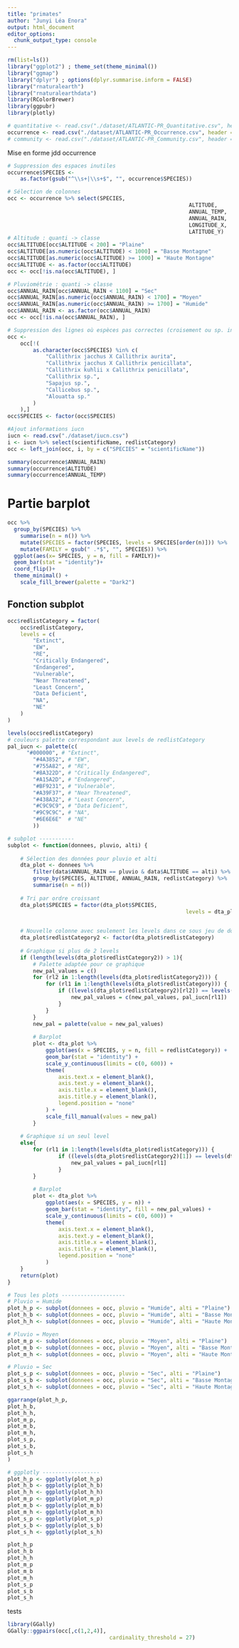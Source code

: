 ```yaml
---
title: "primates"
author: "Junyi Léa Enora"
output: html_document
editor_options: 
  chunk_output_type: console
---
```

```r
rm(list=ls())
library("ggplot2") ; theme_set(theme_minimal())
library("ggmap")
library("dplyr") ; options(dplyr.summarise.inform = FALSE)
library("rnaturalearth")
library("rnaturalearthdata")
library(RColorBrewer)
library(ggpubr)
library(plotly)
```

```r
# quantitative <- read.csv("./dataset/ATLANTIC-PR_Quantitative.csv", header = TRUE, sep = ";")
occurrence <- read.csv("./dataset/ATLANTIC-PR_Occurrence.csv", header = TRUE, sep = ";")
# community <- read.csv("./dataset/ATLANTIC-PR_Community.csv", header = TRUE, sep = ";")
```
Mise en forme jdd occurrence
```r
# Suppression des espaces inutiles
occurrence$SPECIES <-
	as.factor(gsub("^\\s+|\\s+$", "", occurrence$SPECIES))

# Sélection de colonnes
occ <- occurrence %>% select(SPECIES,
														 ALTITUDE,
														 ANNUAL_TEMP,
														 ANNUAL_RAIN,
														 LONGITUDE_X,
														 LATITUDE_Y)
# Altitude : quanti -> classe
occ$ALTITUDE[occ$ALTITUDE < 200] = "Plaine"
occ$ALTITUDE[as.numeric(occ$ALTITUDE) < 1000] = "Basse Montagne"
occ$ALTITUDE[as.numeric(occ$ALTITUDE) >= 1000] = "Haute Montagne"
occ$ALTITUDE <- as.factor(occ$ALTITUDE)
occ <- occ[!is.na(occ$ALTITUDE), ]

# Pluviométrie : quanti -> classe
occ$ANNUAL_RAIN[occ$ANNUAL_RAIN < 1100] = "Sec"
occ$ANNUAL_RAIN[as.numeric(occ$ANNUAL_RAIN) < 1700] = "Moyen"
occ$ANNUAL_RAIN[as.numeric(occ$ANNUAL_RAIN) >= 1700] = "Humide"
occ$ANNUAL_RAIN <- as.factor(occ$ANNUAL_RAIN)
occ <- occ[!is.na(occ$ANNUAL_RAIN), ]

# Suppression des lignes où espèces pas correctes (croisement ou sp. indéterminée)
occ <-
	occ[!(
		as.character(occ$SPECIES) %in% c(
			"Callithrix jacchus X Callithrix aurita",
			"Callithrix jacchus X Callithrix penicillata",
			"Callithrix kuhlii x Callithrix penicillata",
			"Callithrix sp.",
			"Sapajus sp.",
			"Callicebus sp.",
			"Alouatta sp."
		)
	),]
occ$SPECIES <- factor(occ$SPECIES)

#Ajout informations iucn
iucn <- read.csv("./dataset/iucn.csv")
i <- iucn %>% select(scientificName, redlistCategory)
occ <- left_join(occ, i, by = c("SPECIES" = "scientificName"))
```

<!-- ```{r} -->
<!-- for (i in 29:35){ -->
<!-- 	quantitative[,i] <- as.numeric(quantitative[,i]) -->
<!-- } -->
<!-- summary(quantitative[,29:35]) -->
<!-- ``` -->


```r
summary(occurrence$ANNUAL_RAIN)
summary(occurrence$ALTITUDE)
summary(occurrence$ANNUAL_TEMP)
```

# Partie barplot

```r
occ %>% 
  group_by(SPECIES) %>% 
	summarise(n = n()) %>%
	mutate(SPECIES = factor(SPECIES, levels = SPECIES[order(n)])) %>% 
	mutate(FAMILY = gsub(" .*$", "", SPECIES)) %>% 
  ggplot(aes(x= SPECIES, y = n, fill = FAMILY))+
  geom_bar(stat = "identity")+
  coord_flip()+
  theme_minimal() +
	scale_fill_brewer(palette = "Dark2")
```

<!-- ## Séparation humidité/temp-alt  -->
<!-- ```{r} -->
<!-- quantile(occurrence$ANNUAL_RAIN, c(1/3, 2/3), na.rm = TRUE) -->
<!-- quantile(occurrence$ALTITUDE, c(1/3, 2/3), na.rm = TRUE) -->
<!-- ``` -->

<!-- * Jusqu'à 200 : plaine -->
<!-- * 200-1000 : basse montagne -->
<!-- * 1000 - ? : moyenne et haute montagne -->


<!-- ```{r} -->
<!-- plot(occurrence$ALTITUDE, occurrence$ANNUAL_TEMP) -->
<!-- hist(occurrence$ANNUAL_RAIN, nclass = 50) -->
<!-- ``` -->

## Fonction subplot
```r
occ$redlistCategory = factor(
	occ$redlistCategory,
	levels = c(
		"Extinct",
		"EW",
		"RE",
		"Critically Endangered",
		"Endangered",
		"Vulnerable",
		"Near Threatened",
		"Least Concern",
		"Data Deficient",
		"NA",
		"NE"
	)
)

levels(occ$redlistCategory)
# couleurs palette correspondant aux levels de redlistCategory
pal_iucn <- palette(c(
	  "#000000", # "Extinct",
		"#4A3852", # "EW",
		"#755A82", # "RE",
		"#8A322D", # "Critically Endangered",
		"#A15A2D", # "Endangered",
		"#BF9231", # "Vulnerable",
		"#A39F37", # "Near Threatened",
		"#438A32", # "Least Concern",
		"#C9C9C9", # "Data Deficient",
		"#9C9C9C", # "NA",
		"#6E6E6E"  # "NE"
		))
```


```r
# subplot -----------
subplot <- function(donnees, pluvio, alti) {
	
	# Sélection des données pour pluvio et alti
	dta_plot <- donnees %>%
		filter(data$ANNUAL_RAIN == pluvio & data$ALTITUDE == alti) %>%
		group_by(SPECIES, ALTITUDE, ANNUAL_RAIN, redlistCategory) %>%
		summarise(n = n())
	
	# Tri par ordre croissant
	dta_plot$SPECIES = factor(dta_plot$SPECIES,
														levels = dta_plot$SPECIES[order(dta_plot$n, 
																														decreasing = TRUE)])

	# Nouvelle colonne avec seulement les levels dans ce sous jeu de données
	dta_plot$redlistCategory2 <- factor(dta_plot$redlistCategory)
	
	# Graphique si plus de 2 levels
	if (length(levels(dta_plot$redlistCategory2)) > 1){
		# Palette adaptée pour ce graphique
		new_pal_values = c()
		for (rl2 in 1:length(levels(dta_plot$redlistCategory2))) {
			for (rl1 in 1:length(levels(dta_plot$redlistCategory))) {
				if ((levels(dta_plot$redlistCategory2)[rl2]) == levels(dta_plot$redlistCategory)[rl1]) {
					new_pal_values = c(new_pal_values, pal_iucn[rl1])
				}
			}
		}
		new_pal = palette(value = new_pal_values)
		
		# Barplot
		plot <- dta_plot %>%
			ggplot(aes(x = SPECIES, y = n, fill = redlistCategory)) +
			geom_bar(stat = "identity") +
			scale_y_continuous(limits = c(0, 600)) +
			theme(
				axis.text.x = element_blank(),
				axis.text.y = element_blank(),
				axis.title.x = element_blank(),
				axis.title.y = element_blank(),
				legend.position = "none"
			) +
			scale_fill_manual(values = new_pal)
		}
	
	# Graphique si un seul level
	else{
		for (rl1 in 1:length(levels(dta_plot$redlistCategory))) {
				if ((levels(dta_plot$redlistCategory2)[1]) == levels(dta_plot$redlistCategory)[rl1]) {
					new_pal_values = pal_iucn[rl1]
				}
		}
		
		# Barplot
		plot <- dta_plot %>%
			ggplot(aes(x = SPECIES, y = n)) +
			geom_bar(stat = "identity", fill = new_pal_values) +
			scale_y_continuous(limits = c(0, 600)) +
			theme(
				axis.text.x = element_blank(),
				axis.text.y = element_blank(),
				axis.title.x = element_blank(),
				axis.title.y = element_blank(),
				legend.position = "none"
			)
	}
	return(plot)
}
```


```r
# Tous les plots --------------------
# Pluvio = Humide
plot_h_p <- subplot(donnees = occ, pluvio = "Humide", alti = "Plaine")
plot_h_b <- subplot(donnees = occ, pluvio = "Humide", alti = "Basse Montagne")
plot_h_h <- subplot(donnees = occ, pluvio = "Humide", alti = "Haute Montagne")

# Pluvio = Moyen
plot_m_p <- subplot(donnees = occ, pluvio = "Moyen", alti = "Plaine")
plot_m_b <- subplot(donnees = occ, pluvio = "Moyen", alti = "Basse Montagne")
plot_m_h <- subplot(donnees = occ, pluvio = "Moyen", alti = "Haute Montagne")

# Pluvio = Sec
plot_s_p <- subplot(donnees = occ, pluvio = "Sec", alti = "Plaine")
plot_s_b <- subplot(donnees = occ, pluvio = "Sec", alti = "Basse Montagne")
plot_s_h <- subplot(donnees = occ, pluvio = "Sec", alti = "Haute Montagne")

ggarrange(plot_h_p, 
plot_h_b, 
plot_h_h, 
plot_m_p, 
plot_m_b, 
plot_m_h, 
plot_s_p, 
plot_s_b, 
plot_s_h
)
```


```r
# ggplotly ------------------
plot_h_p <- ggplotly(plot_h_p)
plot_h_b <- ggplotly(plot_h_b)
plot_h_h <- ggplotly(plot_h_h)
plot_m_p <- ggplotly(plot_m_p)
plot_m_b <- ggplotly(plot_m_b)
plot_m_h <- ggplotly(plot_m_h)
plot_s_p <- ggplotly(plot_s_p)
plot_s_b <- ggplotly(plot_s_b)
plot_s_h <- ggplotly(plot_s_h)

```

```r
plot_h_p
plot_h_b
plot_h_h
plot_m_p
plot_m_b
plot_m_h
plot_s_p
plot_s_b
plot_s_h

```

tests
```r
library(GGally)
GGally::ggpairs(occ[,c(1,2,4)],
								cardinality_threshold = 27)

```



<!-- # Partie carto -->

<!-- ```{r, fig.height=10} -->

<!-- sbbox <- make_bbox(lon = c(min(occurrence$LONGITUDE_X), max(occurrence$LONGITUDE_X)),  -->
<!-- 									 lat = c(min(occurrence$LATITUDE_Y), max(occurrence$LATITUDE_Y)), -->
<!-- 									 f = 0.01) -->
<!-- southamerica <- get_map(location = sbbox, zoom = 10, maptype = "terrain") -->
<!-- southamerica_map = ggmap(southamerica) -->
<!-- southamerica_map -->
<!-- southamerica_map + geom_point(data = occurrence, aes(x = LONGITUDE_X, y = LATITUDE_Y, col = SPECIES), size = 1.2) -->
<!-- ``` -->

<!-- ```{r fig.height=10} -->
<!-- southamerica_map + geom_point(data = occurrence, aes(x = LONGITUDE_X, y = LATITUDE_Y, col = SPECIES), size = 1.2) -->
<!-- ``` -->




<!-- # Partie analyse -->
<!-- ```{r} -->
<!-- dta <- occurrence[,c(4,16:18)] -->

<!-- dfcompleted <- -->
<!-- 	missMDA::imputePCA(dta, ncp = 2, quali.sup = c(1))$completeObs -->
<!-- res.PCA <- PCA(dfcompleted, -->
<!-- 							 ncp = 2, -->
<!-- 							 quali.sup = c(1), -->
<!-- 							 graph = T) -->

<!-- res.HCPC <- HCPC( -->
<!-- 	res.PCA, -->
<!-- 	nb.clust = 3, -->
<!-- 	kk = 100, -->
<!-- 	consol = FALSE, -->
<!-- 	graph = FALSE -->
<!-- ) -->
<!-- plot.HCPC(res.HCPC, choice = 'tree', title = 'Arbre hiérarchique') -->
<!-- plot.HCPC(res.HCPC, -->
<!-- 					choice = 'map', -->
<!-- 					draw.tree = FALSE, -->
<!-- 					title = 'Plan factoriel') -->

<!-- plot.HCPC( -->
<!-- 	res.HCPC, -->
<!-- 	choice = '3D.map', -->
<!-- 	ind.names = FALSE, -->
<!-- 	centers.plot = FALSE, -->
<!-- 	angle = 60, -->
<!-- 	title = 'Arbre hiérarchique sur le plan factoriel' -->
<!-- ) -->
<!-- ``` -->

<!-- ```{r} -->
<!-- data_classifie <- as.data.frame(res.HCPC$data.clust) -->
<!-- head(data_classifie) -->
<!-- table(data_classifie$SPECIES, data_classifie$clust) -->


<!-- nesp = length(levels(data_classifie$SPECIES)) -->
<!-- sp_clust <- table(data_classifie$SPECIES, data_classifie$clust) -->
<!-- sp_proba_clust <- data.frame(proba1 = rep(NA, nesp), -->
<!-- 														 proba2 = rep(NA, nesp), -->
<!-- 														 proba3 = rep(NA, nesp)) -->
<!-- ``` -->


